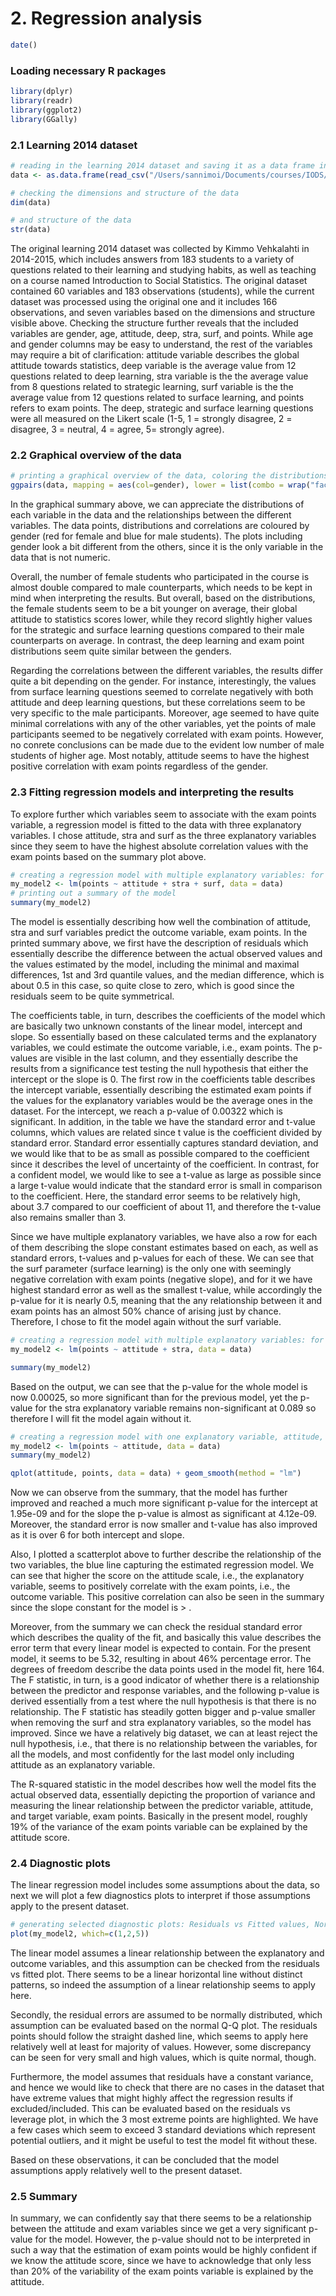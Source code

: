 # 2. Regression analysis

```r
date()
```

### Loading necessary R packages

```r
library(dplyr)
library(readr)
library(ggplot2)
library(GGally)
```

### 2.1 Learning 2014 dataset

```r
# reading in the learning 2014 dataset and saving it as a data frame in a variable called "data"
data <- as.data.frame(read_csv("/Users/sannimoi/Documents/courses/IODS/IODS-project/data/learning2014.csv", show_col_types = FALSE))

# checking the dimensions and structure of the data
dim(data)

```

```r
# and structure of the data
str(data)
```

The original learning 2014 dataset was collected by Kimmo Vehkalahti in 2014-2015, which includes answers from 183 students to a variety of questions related to their learning and studying habits, as well as teaching on a course named Introduction to Social Statistics. The original dataset contained 60 variables and 183 observations (students), while the current dataset was processed using the original one and it includes 166 observations, and seven variables based on the dimensions and structure visible above. Checking the structure further reveals that the included variables are gender, age, attitude, deep, stra, surf, and points. While age and gender columns may be easy to understand, the rest of the variables may require a bit of clarification: attitude variable describes the global attitude towards statistics, deep variable is the average value from 12 questions related to deep learning, stra variable is the the average value from 8 questions related to strategic learning, surf variable is the the average value from 12 questions related to surface learning, and points refers to exam points. The deep, strategic and surface learning questions were all measured on the Likert scale (1-5, 1 = strongly disagree, 2 = disagree, 3 = neutral, 4 = agree, 5= strongly agree).

### 2.2 Graphical overview of the data

```r
# printing a graphical overview of the data, coloring the distributions by gender
ggpairs(data, mapping = aes(col=gender), lower = list(combo = wrap("facethist", bins = 20)))

```

In the graphical summary above, we can appreciate the distributions of each variable in the data and the relationships between the different variables. The data points, distributions and correlations are coloured by gender (red for female and blue for male students). The plots including gender look a bit different from the others, since it is the only variable in the data that is not numeric.

Overall, the number of female students who participated in the course is almost double compared to male counterparts, which needs to be kept in mind when interpreting the results. But overall, based on the distributions, the female students seem to be a bit younger on average, their global attitude to statistics scores lower, while they record slightly higher values for the strategic and surface learning questions compared to their male counterparts on average. In contrast, the deep learning and exam point distributions seem quite similar between the genders.

Regarding the correlations between the different variables, the results differ quite a bit depending on the gender. For instance, interestingly, the values from surface learning questions seemed to correlate negatively with both attitude and deep learning questions, but these correlations seem to be very specific to the male participants. Moreover, age seemed to have quite minimal correlations with any of the other variables, yet the points of male participants seemed to be negatively correlated with exam points. However, no conrete conclusions can be made due to the evident low number of male students of higher age. Most notably, attitude seems to have the highest positive correlation with exam points regardless of the gender.

### 2.3 Fitting regression models and interpreting the results

To explore further which variables seem to associate with the exam points variable, a regression model is fitted to the data with three explanatory variables. I chose attitude, stra and surf as the three explanatory variables since they seem to have the highest absolute correlation values with the exam points based on the summary plot above.

```r
# creating a regression model with multiple explanatory variables: for exam points attitude, stra and surf 
my_model2 <- lm(points ~ attitude + stra + surf, data = data)
# printing out a summary of the model
summary(my_model2)
```

The model is essentially describing how well the combination of attitude, stra and surf variables predict the outcome variable, exam points. In the printed summary above, we first have the description of residuals which essentially describe the difference between the actual observed values and the values estimated by the model, including the minimal and maximal differences, 1st and 3rd quantile values, and the median difference, which is about 0.5 in this case, so quite close to zero, which is good since the residuals seem to be quite symmetrical.

The coefficients table, in turn, describes the coefficients of the model which are basically two unknown constants of the linear model, intercept and slope. So essentially based on these calculated terms and the explanatory variables, we could estimate the outcome variable, i.e., exam points. The p-values are visible in the last column, and they essentially describe the results from a significance test testing the null hypothesis that either the intercept or the slope is 0. The first row in the coefficients table describes the intercept variable, essentially describing the estimated exam points if the values for the explanatory variables would be the average ones in the dataset. For the intercept, we reach a p-value of 0.00322 which is significant. In addition, in the table we have the standard error and t-value columns, which values are related since t value is the coefficient divided by standard error. Standard error essentially captures standard deviation, and we would like that to be as small as possible compared to the coefficient since it describes the level of uncertainty of the coefficient. In contrast, for a confident model, we would like to see a t-value as large as possible since a large t-value would indicate that the standard error is small in comparison to the coefficient. Here, the standard error seems to be relatively high, about 3.7 compared to our coefficient of about 11, and therefore the t-value also remains smaller than 3.

Since we have multiple explanatory variables, we have also a row for each of them describing the slope constant estimates based on each, as well as standard errors, t-values and p-values for each of these. We can see that the surf parameter (surface learning) is the only one with seemingly negative correlation with exam points (negative slope), and for it we have highest standard error as well as the smallest t-value, while accordingly the p-value for it is nearly 0.5, meaning that the any relationship between it and exam points has an almost 50% chance of arising just by chance. Therefore, I chose to fit the model again without the surf variable.

```r
# creating a regression model with multiple explanatory variables: for exam points attitude and stra
my_model2 <- lm(points ~ attitude + stra, data = data)

summary(my_model2)
```

Based on the output, we can see that the p-value for the whole model is now 0.00025, so more significant than for the previous model, yet the p-value for the stra explanatory variable remains non-significant at 0.089 so therefore I will fit the model again without it.

```r
# creating a regression model with one explanatory variable, attitude, for exam points
my_model2 <- lm(points ~ attitude, data = data)
summary(my_model2)
```

```r
qplot(attitude, points, data = data) + geom_smooth(method = "lm")
```

Now we can observe from the summary, that the model has further improved and reached a much more significant p-value for the intercept at 1.95e-09 and for the slope the p-value is almost as significant at 4.12e-09. Moreover, the standard error is now smaller and t-value has also improved as it is over 6 for both intercept and slope.

Also, I plotted a scatterplot above to further describe the relationship of the two variables, the blue line capturing the estimated regression model. We can see that higher the score on the attitude scale, i.e., the explanatory variable, seems to positively correlate with the exam points, i.e., the outcome variable. This positive correlation can also be seen in the summary since the slope constant for the model is > .

Moreover, from the summary we can check the residual standard error which describes the quality of the fit, and basically this value describes the error term that every linear model is expected to contain. For the present model, it seems to be 5.32, resulting in about 46% percentage error. The degrees of freedom describe the data points used in the model fit, here 164. The F statistic, in turn, is a good indicator of whether there is a relationship between the predictor and response variables, and the following p-value is derived essentially from a test where the null hypothesis is that there is no relationship. The F statistic has steadily gotten bigger and p-value smaller when removing the surf and stra explanatory variables, so the model has improved. Since we have a relatively big dataset, we can at least reject the null hypothesis, i.e., that there is no relationship between the variables, for all the models, and most confidently for the last model only including attitude as an explanatory variable.

The R-squared statistic in the model describes how well the model fits the actual observed data, essentially depicting the proportion of variance and measuring the linear relationship between the predictor variable, attitude, and target variable, exam points. Basically in the present model, roughly 19% of the variance of the exam points variable can be explained by the attitude score.

### 2.4 Diagnostic plots

The linear regression model includes some assumptions about the data, so next we will plot a few diagnostics plots to interpret if those assumptions apply to the present dataset.

```r
# generating selected diagnostic plots: Residuals vs Fitted values, Normal QQ-plot and Residuals vs Leverage
plot(my_model2, which=c(1,2,5))
```

The linear model assumes a linear relationship between the explanatory and outcome variables, and this assumption can be checked from the residuals vs fitted plot. There seems to be a linear horizontal line without distinct patterns, so indeed the assumption of a linear relationship seems to apply here.

Secondly, the residual errors are assumed to be normally distributed, which assumption can be evaluated based on the normal Q-Q plot. The residuals points should follow the straight dashed line, which seems to apply here relatively well at least for majority of values. However, some discrepancy can be seen for very small and high values, which is quite normal, though.

Furthermore, the model assumes that residuals have a constant variance, and hence we would like to check that there are no cases in the dataset that have extreme values that might highly affect the regression results if excluded/included. This can be evaluated based on the residuals vs leverage plot, in which the 3 most extreme points are highlighted. We have a few cases which seem to exceed 3 standard deviations which represent potential outliers, and it might be useful to test the model fit without these.

Based on these observations, it can be concluded that the model assumptions apply relatively well to the present dataset.

### 2.5 Summary

In summary, we can confidently say that there seems to be a relationship between the attitude and exam variables since we get a very significant p-value for the model. However, the p-value should not to be interpreted in such a way that the estimation of exam points would be highly confident if we know the attitude score, since we have to acknowledge that only less than 20% of the variability of the exam points variable is explained by the attitude. 

